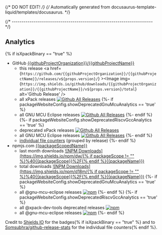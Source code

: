 {/* DO NOT EDIT! */}
{/* Automatically generated from docusaurus-template-liquid/templates/docusaurus. */}


{/* ------------------------------------------------------------------------ */}

## Analytics
{% if isXpackBinary == "true" %}
- GitHub [{{githubProjectOrganization}}/{{githubProjectName}}](https://github.com/{{githubProjectOrganization}}/{{githubProjectName}}/)
  - this release <a href={`https://github.com/{{githubProjectOrganization}}/{{githubProjectName}}/releases/v${props.version}/`} ><Image img={`https://img.shields.io/github/downloads/{{githubProjectOrganization}}/{{githubProjectName}}/v${props.version}/total`} alt='Github Release' /></a>
  - all xPack releases [![Github All Releases](https://img.shields.io/github/downloads/{{githubProjectOrganization}}/{{githubProjectName}}/total)](https://github.com/{{githubProjectOrganization}}/{{githubProjectName}}/releases)
{%- if packageWebsiteConfig.showDeprecatedGnuMcuAnalytics == 'true' %}
  - all GNU MCU Eclipse releases [![Github All Releases](https://img.shields.io/github/downloads/gnu-mcu-eclipse/arm-none-eabi-gcc/total)](https://github.com/gnu-mcu-eclipse/arm-none-eabi-gcc/releases)
{%- endif %}
{%- if packageWebsiteConfig.showDeprecatedRiscvGccAnalytics == 'true' %}
  - deprecated xPack releases [![Github All Releases](https://img.shields.io/github/downloads/xpack-dev-tools/riscv-none-embed-gcc-xpack/total)](https://github.com/xpack-dev-tools/riscv-none-embed-gcc-xpack/releases)
  - all GNU MCU Eclipse releases [![Github All Releases](https://img.shields.io/github/downloads/gnu-mcu-eclipse/riscv-none-gcc/total)](https://github.com/gnu-mcu-eclipse/riscv-none-gcc/releases)
{%- endif %}
  - [individual file counters](https://somsubhra.github.io/github-release-stats/?username={{githubProjectOrganization}}&repository={{githubProjectName}}) (grouped by release)
{%- endif %}
- npmjs.com [{{packageScopedName}}](https://www.npmjs.com/package/{{packageScopedName}})
  - last month downloads [![NPM Downloads](https://img.shields.io/npm/dw/{% if packageScope != "" %}%40{{packageScope}}%2F{% endif %}{{packageName}})](https://www.npmjs.com/package/{{packageScopedName}}/)
  - total downloads [![NPM Downloads](https://img.shields.io/npm/d18m/{% if packageScope != "" %}%40{{packageScope}}%2F{% endif %}{{packageName}})](https://www.npmjs.com/package/{{packageScopedName}}/)
{%- if packageWebsiteConfig.showDeprecatedGnuMcuAnalytics == 'true' %}
  - all @gnu-mcu-eclipse releases [![npm](https://img.shields.io/npm/dt/@gnu-mcu-eclipse/arm-none-eabi-gcc.svg)](https://www.npmjs.com/package/@gnu-mcu-eclipse/arm-none-eabi-gcc/)
{%- endif %}
{%- if packageWebsiteConfig.showDeprecatedRiscvGccAnalytics == 'true' %}
  - all @xpack-dev-tools deprecated releases [![npm](https://img.shields.io/npm/dt/@xpack-dev-tools/riscv-none-embed-gcc.svg)](https://www.npmjs.com/package/@xpack-dev-tools/riscv-none-embed-gcc/)
  - all @gnu-mcu-eclipse releases [![npm](https://img.shields.io/npm/dt/@gnu-mcu-eclipse/riscv-none-gcc.svg)](https://www.npmjs.com/package/@gnu-mcu-eclipse/riscv-none-gcc/)
{%- endif %}

Credit to [Shields IO](https://shields.io) for the badges{% if isXpackBinary == "true" %} and to
[Somsubhra/github-release-stats](https://github.com/Somsubhra/github-release-stats)
for the individual file counters{% endif %}.
